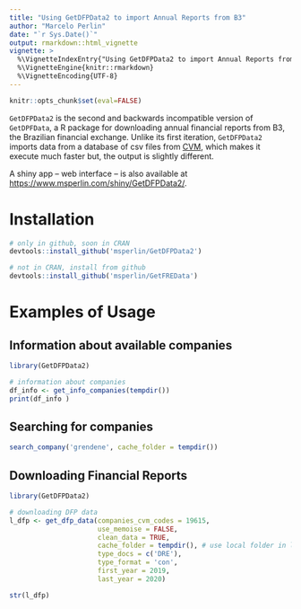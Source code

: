 ```yaml
---
title: "Using GetDFPData2 to import Annual Reports from B3"
author: "Marcelo Perlin"
date: "`r Sys.Date()`"
output: rmarkdown::html_vignette
vignette: >
  %\VignetteIndexEntry{"Using GetDFPData2 to import Annual Reports from B3"}
  %\VignetteEngine{knitr::rmarkdown}
  %\VignetteEncoding{UTF-8}
---
```


```r
knitr::opts_chunk$set(eval=FALSE)
```


`GetDFPData2` is the second and backwards incompatible version of `GetDPFData`,  a R package for downloading annual financial reports from B3, the Brazilian financial exchange. Unlike its first iteration, `GetDFPData2` imports data from a  database of csv files from [CVM](http://dados.cvm.gov.br/dados/CIA_ABERTA/), which makes it execute much faster but, the output is slightly different.

A shiny app -- web interface -- is also available at [https://www.msperlin.com/shiny/GetDFPData2/](https://www.msperlin.com/shiny/GetDFPData2/).


# Installation

```r
# only in github, soon in CRAN
devtools::install_github('msperlin/GetDFPData2')
```

```r
# not in CRAN, install from github
devtools::install_github('msperlin/GetFREData')
```

# Examples of Usage

## Information about available companies

```r
library(GetDFPData2)

# information about companies
df_info <- get_info_companies(tempdir())
print(df_info )
```

## Searching for companies

```r
search_company('grendene', cache_folder = tempdir())
```

## Downloading Financial Reports

```r
library(GetDFPData2)

# downloading DFP data
l_dfp <- get_dfp_data(companies_cvm_codes = 19615, 
                      use_memoise = FALSE,
                      clean_data = TRUE,
                      cache_folder = tempdir(), # use local folder in live code
                      type_docs = c('DRE'), 
                      type_format = 'con',
                      first_year = 2019, 
                      last_year = 2020)

str(l_dfp)

```
